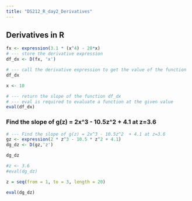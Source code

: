 ```yaml
---
title: "DS212_R_day2_Derivatives"
---
```


## Derivatives in R

```r
fx <- expression(3.1 * (x^4) - 28*x)
# --- store the derivative expression
df_dx <- D(fx, 'x')

# --- call the derivative expression to get the value of the function
df_dx

x <- 10

# --- return the slope of the function df_dx
# --- eval is required to evaluate a function at the given value
eval(df_dx)


```

### Find the slope of g(z) = 2x^3 - 10.5z^2  + 4.1 at z=3.6

```r
# --- Find the slope of g(z) = 2x^3 - 10.5z^2  + 4.1 at z=3.6
gz <- expression(2 * z^3 - 10.5 * z^2 + 4.1)
dg_dz <- D(gz,'z')

dg_dz

#z <- 3.6
#eval(dg_dz)

z = seq(from = 1, to = 3, length = 20)

eval(dg_dz)
```


